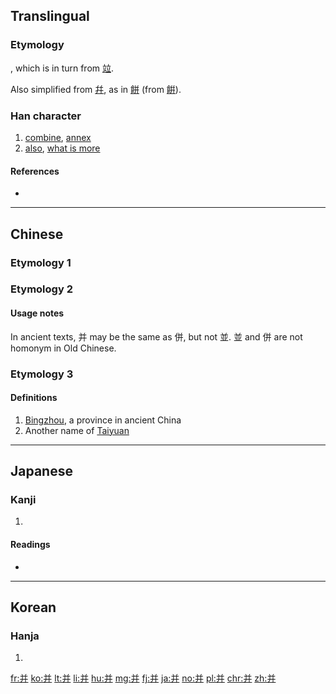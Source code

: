 {{also|幷|並|併|开}}
==Translingual==
{{zh-hanzi-box|并|[[並]]}}

===Etymology===
{{Han simp|並}}, which is in turn from [[竝]].

Also simplified from [[幷]], as in [[餅]] (from [[餠]]).

===Han character===
{{Han char|rn=51|rad=干|as=05|sn=8|four=80441|canj=廿廿 (TT), X廿廿 (XTT)|ids=⿱丷开}}

# [[combine]], [[annex]]
# [[also]], [[what is more]]

====References====
* {{Han ref|kx=0340.031|dkj=09170|dj=0649.020|hdz=10242.060|uh=5E76|ud=24182|bh=A67D|bd=42621}}

----
==Chinese==
===Etymology 1===
{{zh-see|並}}
===Etymology 2===
{{zh-see|併|v}}
====Usage notes====
In ancient texts, 并 may be the same as 併, but not 並. 並 and 併 are not homonym in Old Chinese.
===Etymology 3===
{{zh-forms}}
{{zh-pron
|m=bīng
|cat=pn
}}
====Definitions====
{{zh-hanzi}}

# [[Bingzhou]], a province in ancient China
# Another name of [[Taiyuan]]
----

==Japanese==

===Kanji===
{{ja-kanji|grade=|rs=干05}}

# {{defn|lang=ja|sort=干05}}

====Readings====
* {{ja-readings|goon=[[ひょう]] (hyō), from [[ひゃう]]|kanon=[[へい]] (hei)|kun=[[あわせる]] (awaseru), [[ならぶ]] (narabu)}}

----

==Korean==

===Hanja===
{{ko-hanja|hangeul=경|rv=yeong|mr=yŏng}}

# {{defn|lang=ko|sort=干05}}

[[fr:并]]
[[ko:并]]
[[lt:并]]
[[li:并]]
[[hu:并]]
[[mg:并]]
[[fj:并]]
[[ja:并]]
[[no:并]]
[[pl:并]]
[[chr:并]]
[[zh:并]]